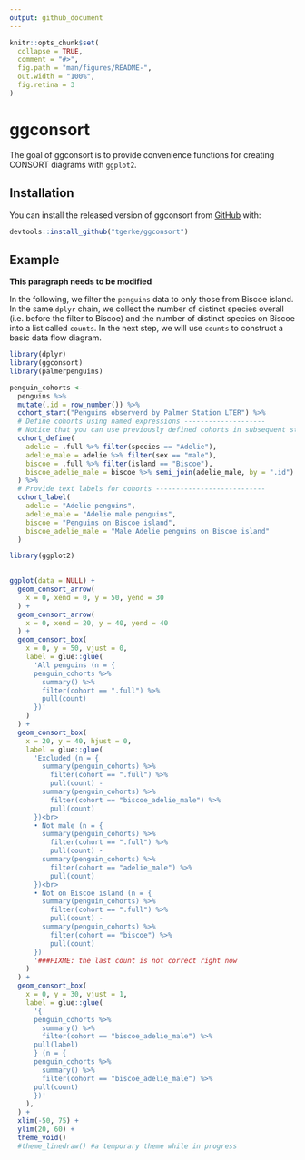 ```yaml
---
output: github_document
---
```


<!-- README.md is generated from README.Rmd. Please edit that file -->

```r
knitr::opts_chunk$set(
  collapse = TRUE,
  comment = "#>",
  fig.path = "man/figures/README-",
  out.width = "100%",
  fig.retina = 3
)
```

# ggconsort

<!-- badges: start -->
<!-- badges: end -->

The goal of ggconsort is to provide convenience functions for creating CONSORT diagrams with `ggplot2`. 

## Installation

You can install the released version of ggconsort from [GitHub](https://github.com/tgerke/ggconsort) with:

``` r
devtools::install_github("tgerke/ggconsort")
```

## Example

**This paragraph needs to be modified**

In the following, we filter the `penguins` data to only those from Biscoe island. In the same `dplyr` chain, we collect the number of distinct species overall (i.e. before the filter to Biscoe) and the number of distinct species on Biscoe into a list called `counts`. In the next step, we will use `counts` to construct a basic data flow diagram.

```r
library(dplyr)
library(ggconsort)
library(palmerpenguins)

penguin_cohorts <- 
  penguins %>%
  mutate(.id = row_number()) %>%
  cohort_start("Penguins observerd by Palmer Station LTER") %>%
  # Define cohorts using named expressions --------------------
  # Notice that you can use previously defined cohorts in subsequent steps
  cohort_define(
    adelie = .full %>% filter(species == "Adelie"),
    adelie_male = adelie %>% filter(sex == "male"),
    biscoe = .full %>% filter(island == "Biscoe"),
    biscoe_adelie_male = biscoe %>% semi_join(adelie_male, by = ".id")
  ) %>%
  # Provide text labels for cohorts ---------------------------
  cohort_label(
    adelie = "Adelie penguins",
    adelie_male = "Adelie male penguins",
    biscoe = "Penguins on Biscoe island",
    biscoe_adelie_male = "Male Adelie penguins on Biscoe island"
  )
```

```r
library(ggplot2)

  
ggplot(data = NULL) + 
  geom_consort_arrow(
    x = 0, xend = 0, y = 50, yend = 30 
  ) + 
  geom_consort_arrow(
    x = 0, xend = 20, y = 40, yend = 40
  ) + 
  geom_consort_box(
    x = 0, y = 50, vjust = 0,
    label = glue::glue(
      'All penguins (n = {
      penguin_cohorts %>% 
        summary() %>% 
        filter(cohort == ".full") %>% 
        pull(count)
      })'
    )
  ) + 
  geom_consort_box(
    x = 20, y = 40, hjust = 0,
    label = glue::glue(
      'Excluded (n = {
        summary(penguin_cohorts) %>%
          filter(cohort == ".full") %>% 
          pull(count) - 
        summary(penguin_cohorts) %>% 
          filter(cohort == "biscoe_adelie_male") %>% 
          pull(count)
      })<br>
      • Not male (n = {
        summary(penguin_cohorts) %>% 
          filter(cohort == ".full") %>% 
          pull(count) - 
        summary(penguin_cohorts) %>% 
          filter(cohort == "adelie_male") %>% 
          pull(count)
      })<br>
      • Not on Biscoe island (n = {
        summary(penguin_cohorts) %>% 
          filter(cohort == ".full") %>% 
          pull(count) - 
        summary(penguin_cohorts) %>% 
          filter(cohort == "biscoe") %>% 
          pull(count)
      })
      '###FIXME: the last count is not correct right now
    )
  ) +
  geom_consort_box(
    x = 0, y = 30, vjust = 1,
    label = glue::glue(
      '{
      penguin_cohorts %>% 
        summary() %>% 
        filter(cohort == "biscoe_adelie_male") %>% 
      pull(label)
      } (n = {
      penguin_cohorts %>% 
        summary() %>% 
        filter(cohort == "biscoe_adelie_male") %>% 
      pull(count)
      })'
    ), 
  ) +
  xlim(-50, 75) + 
  ylim(20, 60) + 
  theme_void()
  #theme_linedraw() #a temporary theme while in progress

```
